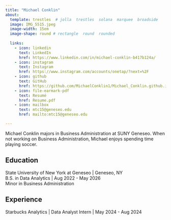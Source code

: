 ```yaml
---
title: "Michael Conklin"
about: 
  template: trestles  # jolla  trestles  solana  marquee  broadside
  image: IMG_5515.jpeg
  image-width: 15em
  image-shape: round # rectangle  round  rounded
  
  links:
    - icon: linkedin
      text: LinkedIn
      href: https://www.linkedin.com/in/michael-conklin-b417b124a/
    - icon: instagram
      text: Instagram
      href: https://www.instagram.com/accounts/onetap/?next=%2F
    - icon: github
      text: GitHub
      href: https://github.com/MichaelConklin1/Michael_Conklin.github.io
    - icon: file-earmark-pdf
      text: Resumé
      href: Resume.pdf
    - icon: mailbox
      text: mtc15@geneseo.edu
      href: mailto:mtc15@geneseo.edu

---
```



Michael Conklin majors in Business Administration at SUNY Geneseo. When not working on Business Administration, Michael enjoys spending time playing soccer.

## Education

State University of New York at Geneseo | Geneseo, NY <br>
B.S. in Data Analytics | Aug 2022 - May 2026 <br>
Minor in Business Administration 

## Experience

Starbucks Analytics | Data Analyst Intern | May 2024 - Aug 2024


